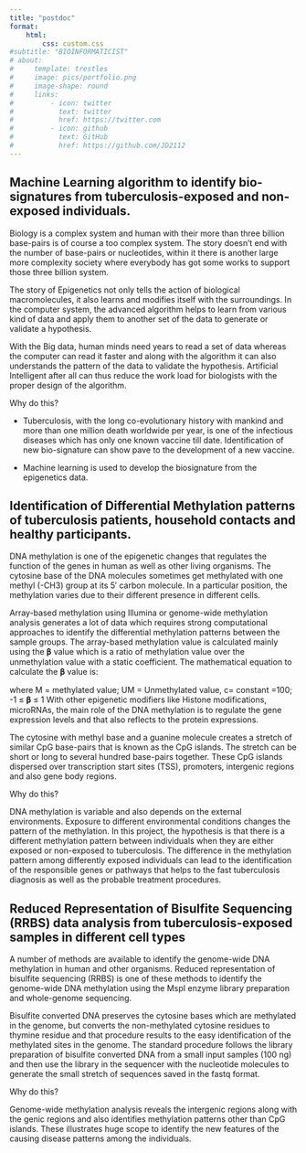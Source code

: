 ```yaml
---
title: "postdoc"
format:
    html:
        css: custom.css
#subtitle: "BIOINFORMATICIST"
# about:
#     template: trestles
#     image: pics/portfolio.png
#     image-shape: round
#     links: 
#         - icon: twitter
#           text: twitter
#           href: https://twitter.com
#         - icon: github
#           text: GitHub
#           href: https://github.com/JD2112
---
```

## Machine Learning algorithm to identify bio-signatures from tuberculosis-exposed and non-exposed individuals.

Biology is a complex system and human with their more than three billion base-pairs is of course a too complex system. The story doesn't end with the number of base-pairs or nucleotides, within it there is another large more complexity society where everybody has got some works to support those three billion system.

The story of Epigenetics not only tells the action of biological macromolecules, it also learns and modifies itself with the surroundings. In the computer system, the advanced algorithm helps to learn from various kind of data and apply them to another set of the data to generate or validate a hypothesis.

With the Big data, human minds need years to read a set of data whereas the computer can read it faster and along with the algorithm it can also understands the pattern of the data to validate the hypothesis. Artificial Intelligent after all can thus reduce the work load for biologists with the proper design of the algorithm.

Why do this? 

- Tuberculosis, with the long co-evolutionary history with mankind and more than one million death worldwide per year, is one of the infectious diseases which has only one known vaccine till date. Identification of new bio-signature can show pave to the development of a new vaccine. 

- Machine learning is used to develop the biosignature from the epigenetics data.

## Identification of Differential Methylation patterns of tuberculosis patients, household contacts and healthy participants.

DNA methylation is one of the epigenetic changes that regulates the function of the genes in human as well as other living organisms. The cytosine base of the DNA molecules sometimes get methylated with one methyl (-CH3) group at its 5′ carbon molecule. In a particular position, the methylation varies due to their different presence in different cells.

Array-based methylation using Illumina or genome-wide methylation analysis generates a lot of data which requires strong computational approaches to identify the differential methylation patterns between the sample groups. The array-based methylation value is calculated mainly using the 𝛃 value which is a ratio of methylation value over the unmethylation value with a static coefficient. The mathematical equation to calculate the 𝛃 value is:


where M = methylated value; UM = Unmethylated value, c= constant =100; -1 ≤ 𝛃 ≤ 1
With other epigenetic modifiers like Histone modifications, microRNAs, the main role of the DNA methylation is to regulate the gene expression levels and that also reflects to the protein expressions.

The cytosine with methyl base and a guanine molecule creates a stretch of similar CpG base-pairs that is known as the CpG islands. The stretch can be short or long to several hundred base-pairs together. These CpG islands dispersed over transcription start sites (TSS), promoters, intergenic regions and also gene body regions.

Why do this?

DNA methylation is variable and also depends on the external environments. Exposure to different environmental conditions changes the pattern of the methylation. In this project, the hypothesis is that there is a different methylation pattern between individuals when they are either exposed or non-exposed to tuberculosis.
The difference in the methylation pattern among differently exposed individuals can lead to the identification of the responsible genes or pathways that helps to the fast tuberculosis diagnosis as well as the probable treatment procedures.

## Reduced Representation of Bisulfite Sequencing (RRBS) data analysis from tuberculosis-exposed samples in different cell types

A number of methods are available to identify the genome-wide DNA methylation in human and other organisms. Reduced representation of bisulfite sequencing (RRBS) is one of these methods to identify the genome-wide DNA methylation using the MspI enzyme library preparation and whole-genome sequencing.

Bisulfite converted DNA preserves the cytosine bases which are methylated in the genome, but converts the non-methylated cytosine residues to thymine residue and that procedure results to the easy identification of the methylated sites in the genome. The standard procedure follows the library preparation of bisulfite converted DNA from a small input samples (100 ng) and then use the library in the sequencer with the nucleotide molecules to generate the small stretch of sequences saved in the fastq format.

Why do this?

Genome-wide methylation analysis reveals the intergenic regions along with the genic regions and also identifies methylation patterns other than CpG islands. These illustrates huge scope to identify the new features of the causing disease patterns among the individuals.
